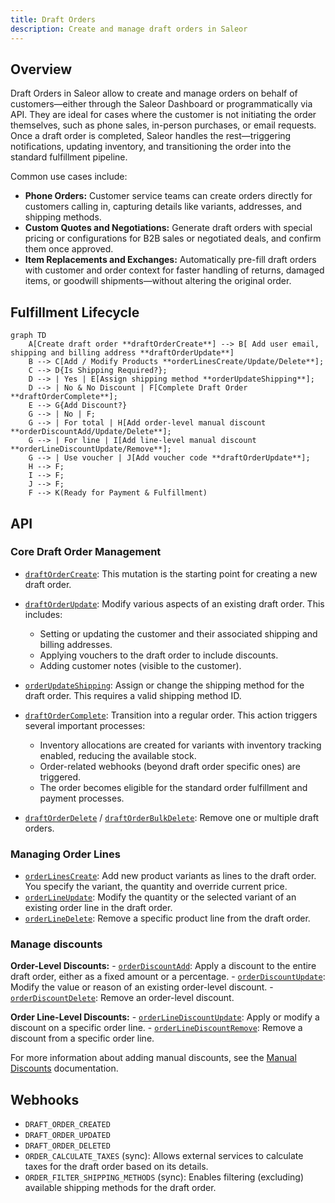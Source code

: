```yaml
---
title: Draft Orders
description: Create and manage draft orders in Saleor
---
```


## Overview

Draft Orders in Saleor allow to create and manage orders on behalf of customers—either 
through the Saleor Dashboard or programmatically via API. 
They are ideal for cases where the customer is not initiating the order themselves, 
such as phone sales, in-person purchases, or email requests. 
Once a draft order is completed, Saleor handles the rest—triggering notifications, 
updating inventory, and transitioning the order into the standard fulfillment pipeline.

Common use cases include:

- **Phone Orders:** Customer service teams can create orders directly for customers calling in, 
capturing details like variants, addresses, and shipping methods.
- **Custom Quotes and Negotiations:** Generate draft orders with special pricing or 
configurations for B2B sales or negotiated deals, and confirm them once approved.
- **Item Replacements and Exchanges:** Automatically pre-fill draft orders with customer 
and order context for faster handling of returns, damaged items, or goodwill shipments—without altering the original order.

## Fulfillment Lifecycle
```mermaid
graph TD
    A[Create draft order **draftOrderCreate**] --> B[ Add user email, shipping and billing address **draftOrderUpdate**]
    B --> C[Add / Modify Products **orderLinesCreate/Update/Delete**];
    C --> D{Is Shipping Required?};
    D --> | Yes | E[Assign shipping method **orderUpdateShipping**];
    D --> | No & No Discount | F[Complete Draft Order **draftOrderComplete**];
    E --> G{Add Discount?}
    G --> | No | F;
    G --> | For total | H[Add order-level manual discount **orderDiscountAdd/Update/Delete**];
    G --> | For line | I[Add line-level manual discount **orderLineDiscountUpdate/Remove**];
    G --> | Use voucher | J[Add voucher code **draftOrderUpdate**];
    H --> F;
    I --> F;
    J --> F;
    F --> K(Ready for Payment & Fulfillment)
```
## API
### Core Draft Order Management

- [`draftOrderCreate`](/api-reference/orders/mutations/draft-order-create): 
This mutation is the starting point for creating a new draft order.

- [`draftOrderUpdate`](/api-reference/orders/mutations/draft-order-update): Modify various 
aspects of an existing draft order. This includes:
    - Setting or updating the customer and their associated shipping and billing addresses.
    - Applying vouchers to the draft order to include discounts.
    -  Adding customer notes (visible to the customer).

- [`orderUpdateShipping`](/api-reference/orders/mutations/order-update-shipping): 
Assign or change the shipping method for the draft order. This requires a valid shipping method ID.

- [`draftOrderComplete`](/api-reference/orders/mutations/draft-order-complete): 
Transition into a regular order. This action triggers several important processes:
    - Inventory allocations are created for variants with inventory tracking enabled, 
    reducing the available stock.
    - Order-related webhooks (beyond draft order specific ones) are triggered.
    - The order becomes eligible for the standard order fulfillment and payment processes.

- [`draftOrderDelete`](/api-reference/orders/mutations/draft-order-delete) / [`draftOrderBulkDelete`](/api-reference/orders/mutations/draft-order-bulk-delete): 
Remove one or multiple draft orders.

### Managing Order Lines

- [`orderLinesCreate`](/api-reference/orders/mutations/order-lines-create): 
Add new product variants as lines to the draft order. You specify the variant, the quantity and override current price.
- [`orderLineUpdate`](/api-reference/orders/mutations/order-line-update): 
Modify the quantity or the selected variant of an existing order line in the draft order.
- [`orderLineDelete`](/api-reference/orders/mutations/order-line-delete): 
Remove a specific product line from the draft order.

### Manage discounts

**Order-Level Discounts:**
    - [`orderDiscountAdd`](/api-reference/orders/mutations/order-discount-add): 
    Apply a discount to the entire draft order, either as a fixed amount or a percentage.
    - [`orderDiscountUpdate`](/api-reference/orders/mutations/order-discount-update): 
    Modify the value or reason of an existing order-level discount.
    - [`orderDiscountDelete`](/api-reference/orders/mutations/order-discount-delete): 
    Remove an order-level discount.


**Order Line-Level Discounts:**
    - [`orderLineDiscountUpdate`](/api-reference/orders/mutations/order-line-discount-update): 
    Apply or modify a discount on a specific order line.
    - [`orderLineDiscountRemove`](/api-reference/orders/mutations/order-line-discount-remove): 
    Remove a discount from a specific order line.

For more information about adding manual discounts, see the [Manual Discounts](/developer/discounts/manual-discounts) documentation.


## Webhooks

- `DRAFT_ORDER_CREATED`
- `DRAFT_ORDER_UPDATED`
- `DRAFT_ORDER_DELETED`
- `ORDER_CALCULATE_TAXES` (sync): Allows external services to calculate taxes for the draft order based on its details.
- `ORDER_FILTER_SHIPPING_METHODS` (sync): Enables filtering (excluding) available shipping methods for the draft order.
